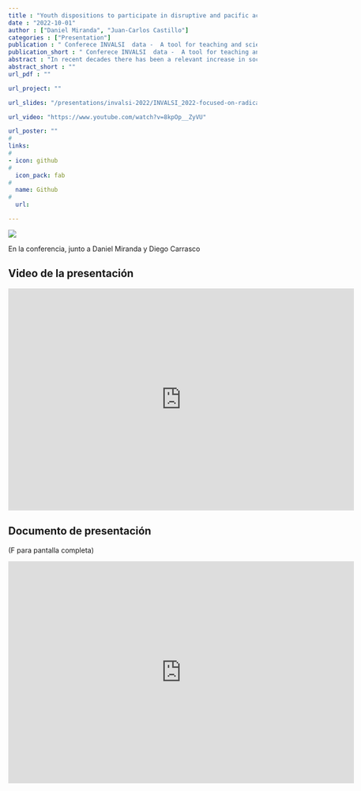 ```yaml
---
title : "Youth dispositions to participate in disruptive and pacific actions"
date : "2022-10-01"
author : ["Daniel Miranda", "Juan-Carlos Castillo"]
categories : ["Presentation"]
publication : " Conferece INVALSI  data -  A tool for teaching and scientific research . Rome"
publication_short : " Conferece INVALSI  data -  A tool for teaching and scientific research . Rome"
abstract : "In recent decades there has been a relevant increase in social mobilizations against governments (Brannen et al., 2020), questioning the legitimacy of democracy as a form of government (Della Porta, 2013; Dalton, 2015). Young people have played a significant role in these mobilizations, being the main actors in the various forms of political action observed, from traditional peaceful marches to more radical forms such as taking over buildings, blocking traffic or scratching walls with protest slogans. The literature shows that the various forms of participation show important gaps, being the most relevant socioeconomic conditions (Brady et al., 1995, 2015; Castillo et al., 2015) and gender (Martinez & Cumsille, 2010; Cicognani et al., 2012). However, the studies have focused on traditional forms of participation, leaving less coverage of the gaps in more radical forms of involvement. Some recent studies show that the socioeconomic conditions of origin (Hoskins & Janmaat, 2019; Sánchez & Miranda, in press) and gender (Schulz, 2019) play an important role in understanding the willingness to engage in these more radical forms of political action. In addition, there are significant differences across countries in this regard (Tapia et al., 2021). This study aims, first, to assess socioeconomic and gender gaps regarding adolescents' willingness to participate in disruptive forms of political actions. To this end is proposed to analyze the willingness of adolescents to participate in various forms of radical political participation, comparing the differences between countries and over time, using the three large-scale civic and citizenship education studies developed by the IEA: CIVED 1999, ICCS 2009 and ICCS 2016. Additionally, it is proposed to evaluate the role of inequality conditions (measured as Gini index) to explain the differences in the dispositions of these forms of political action among countries. A large number of countries participated in each of the aforementioned studies: 28 in CVIED 1999, 38 in ICCS 2009 and 24 in ICCS 2016, achieving a sample of more than 400,000 students considering all time point measures. It is expected to use the hole sample and countries. Regarding the variables to be analyzed, they correspond to three comparable items that evaluate the willingness of students to participate in protest activities such as scratching walls, blocking traffic or participating in the occupation of a building. For the analysis, the responses were coded to that those students who respond _I will or probably or I will do it for sure_ are coded as 1 and those who respond _I will not do it or probably will not do it for sure_ are coded as 0. Thus, it is possible to estimate the rate of willingness to participate in disruptive political actions. To evaluate those factors associated with disposition, some variables that are comparable between studies are used. First, the sex declared by the student is considered. Second, the educational level of the family is used. For simplicity, a dummy variable considers parents with a university education as 1 and parents with a lower educational level as 0. Additionally, the Gini index of each country was retrieved from the Standadized World Income Inequality Database (https://fsolt.org/swiid/), considering the year corresponding to the study: 1999, 2009 or 2016, respectively). Regarding the statistical modelling, a series of descriptive strategies were used to allow, in the first place, to estimate the rate of willingness to participate in each form of action in each country and year of the study. This estimattion consider the study's sampling complex design, taking into account the sample weights, stratification and primary sampling units (schools). Employing graphical tools, shows the variations among countries, types of participation and variations over 60 time. A series of multilevel logistic models estimates the effect of the predictor variables. With this technique, evaluates the gender and socioeconomic gaps, considering whether these gaps work as a fixed or random effect across countries. In addition, a set of cross-level interactions evaluates the effect of the context of inequality at the national level on the average levels and on the mentioned gaps. The preliminary results shows interesting insights about the willingness of young people to participate in disruptive or blatantly illegal activities. First, of the forms of political action evaluated, it is systematic that scratching walls have a higher disposition rate than blocking traffic. At the same time, young people are more willing to block traffic than to take over a building, which may be linked to the degree of disruptiveness or how easy it is to carry out said political action. This occurs in all the countries and the three years analyzed, with very few exceptions. It seems that different forms of political action have different meanings for students. Additionally, it is interesting that in some countries students tend to maintain their levels of disposition and in others increase relevantly, showing that differences are not only in levels but in trends as well. Second, girls consistently show a lower willingness to engage in disruptive political action than boys. This occurs in CIVED1999, ICCSS2009 and ICCS2016. Third, those students from families with university education show a lower willingness to participate in disruptive actions than young people from families with higher educational levels, showing a relevant difference from previous evidence about socioeconomic gaps in youth political participation. Fourth, regarding the relationship of this type of protest with the conditions of inequality, the result shows that students in countries with higher levels of inequality (measured with the Gini index) declare a greater willingness to protest disruptively. This result occurs in 2019 and 2016, but not in 1999. The results generated will be discussed in light of temporal and between-country variations. In addition, the gender and socioeconomic gaps observed, and their possible variations between countries will be discussed. Finally, the role of the conditions of inequality will be discussed to understand the changes in the relationship of the new generations with politics."
abstract_short : ""
url_pdf : "" 

url_project: ""

url_slides: "/presentations/invalsi-2022/INVALSI_2022-focused-on-radical-.html"

url_video: "https://www.youtube.com/watch?v=8kpOp__ZyVU"

url_poster: ""
# 
links:
#
- icon: github
#
  icon_pack: fab
#
  name: Github
#
  url: 

---
```


![](/images/invalsi.jpg)

En la conferencia, junto a Daniel Miranda y Diego Carrasco



## Video de la presentación

<iframe width="700" height="450" src="https://www.youtube.com/watch?v=8kpOp__ZyVU" title="YouTube video player" frameborder="0" allow="accelerometer; autoplay; clipboard-write; encrypted-media; gyroscope; picture-in-picture" allowfullscreen></iframe>


## Documento de presentación

(F para pantalla completa)


<iframe width="700"  height="450" src="https://formacionciudadana.github.io/presentations/coes-invalsi-2022/INVALSI_2022-focusedonradical.html#1" title="Xaringan presentation" frameborder="0" allow="accelerometer; autoplay; clipboard-write; encrypted-media; gyroscope; picture-in-picture" allowfullscreen></iframe>
